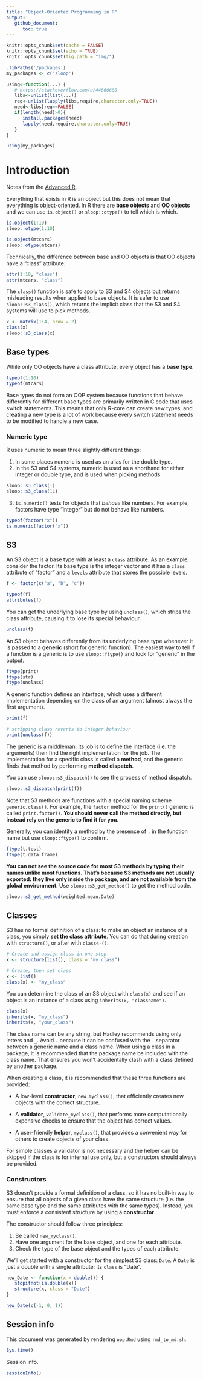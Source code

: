 ```yaml
---
title: "Object-Oriented Programming in R"
output:
   github_document:
      toc: true
---
```


```r
knitr::opts_chunk$set(cache = FALSE)
knitr::opts_chunk$set(echo = TRUE)
knitr::opts_chunk$set(fig.path = "img/")

.libPaths('/packages')
my_packages <- c('sloop')

using<-function(...) {
   # https://stackoverflow.com/a/44660688
   libs<-unlist(list(...))
   req<-unlist(lapply(libs,require,character.only=TRUE))
   need<-libs[req==FALSE]
   if(length(need)>0){
      install.packages(need)
      lapply(need,require,character.only=TRUE)
   }
}

using(my_packages)
```

# Introduction

Notes from the [Advanced R](https://adv-r.hadley.nz/oo.html).

Everything that exists in R is an object but this does not mean that everything
is object-oriented. In R there are **base objects** and **OO objects** and we
can use `is.object()` or `sloop::otype()` to tell which is which.

```r
is.object(1:10)
sloop::otype(1:10)

is.object(mtcars)
sloop::otype(mtcars)
```

Technically, the difference between base and OO objects is that OO objects have
a "class" attribute.

```r
attr(1:10, "class")
attr(mtcars, "class")
```

The `class()` function is safe to apply to S3 and S4 objects but returns
misleading results when applied to base objects. It is safer to use
`sloop::s3_class()`, which returns the implicit class that the S3 and S4 systems
will use to pick methods.

```r
x <- matrix(1:4, nrow = 2)
class(x)
sloop::s3_class(x)
```

## Base types

While only OO objects have a class attribute, every object has a **base type**.

```r
typeof(1:10)
typeof(mtcars)
```

Base types do not form an OOP system because functions that behave differently
for different base types are primarily written in C code that uses switch
statements. This means that only R-core can create new types, and creating a new
type is a lot of work because every switch statement needs to be modified to
handle a new case.

### Numeric type

R uses numeric to mean three slightly different things:

1. In some places numeric is used as an alias for the double type.
2. In the S3 and S4 systems, numeric is used as a shorthand for either integer
   or double type, and is used when picking methods:

```r
sloop::s3_class(1)
sloop::s3_class(1L)
```

3. `is.numeric()` tests for objects that _behave_ like numbers. For example,
   factors have type "integer" but do not behave like numbers.

```r
typeof(factor("x"))
is.numeric(factor("x"))
```

## S3

An S3 object is a base type with at least a `class` attribute. As an example,
consider the factor. Its base type is the integer vector and it has a `class`
attribute of "factor" and a `levels` attribute that stores the possible levels.

```r
f <- factor(c("a", "b", "c"))

typeof(f)
attributes(f)
```

You can get the underlying base type by using `unclass()`, which strips the
class attribute, causing it to lose its special behaviour.

```r
unclass(f)
```

An S3 object behaves differently from its underlying base type whenever it is
passed to a **generic** (short for generic function). The easiest way to tell
if a function is a generic is to use `sloop::ftype()` and look for "generic" in
the output.

```r
ftype(print)
ftype(str)
ftype(unclass)
```

A generic function defines an interface, which uses a different implementation
depending on the class of an argument (almost always the first argument).

```r
print(f)

# stripping class reverts to integer behaviour
print(unclass(f))
```

The generic is a middleman: its job is to define the interface (i.e. the
arguments) then find the right implementation for the job. The implementation
for a specific class is called a **method**, and the generic finds that method
by performing **method dispatch**.

You can use `sloop::s3_dispatch()` to see the process of method dispatch.

```r
sloop::s3_dispatch(print(f))
```

Note that S3 methods are functions with a special naming scheme
`generic.class()`. For example, the `factor` method for the `print()` generic
is called `print.factor()`. **You should never call the method directly, but
instead rely on the generic to find it for you**.

Generally, you can identify a method by the presence of `.` in the function
name but use `sloop::ftype()` to confirm.

```r
ftype(t.test)
ftype(t.data.frame)
```

**You can not see the source code for most S3 methods by typing their names
unlike most functions. That's because S3 methods are not usually exported: they
live only inside the package, and are not available from the global
environment**. Use `sloop::s3_get_method()` to get the method code.

```r
sloop::s3_get_method(weighted.mean.Date)
```

## Classes

S3 has no formal definition of a class: to make an object an instance of a
class, you simply **set the class attribute**. You can do that during creation
with `structure()`, or after with `class<-()`.

```r
# Create and assign class in one step
x <- structure(list(), class = "my_class")

# Create, then set class
x <- list()
class(x) <- "my_class"
```

You can determine the class of an S3 object with `class(x)` and see if an
object is an instance of a class using `inherits(x, "classname")`.

```r
class(x)
inherits(x, "my_class")
inherits(x, "your_class")
```

The class name can be any string, but Hadley recommends using only letters and
`_`. Avoid `.` because it can be confused with the `.` separator between a
generic name and a class name. When using a class in a package, it is
recommended that the package name be included with the class name. That ensures
you won't accidentally clash with a class defined by another package.

When creating a class, it is recommended that these three functions are
provided:

* A low-level **constructor**, `new_myclass()`, that efficiently creates new
  objects with the correct structure.

* A **validator**, `validate_myclass()`, that performs more computationally
  expensive checks to ensure that the object has correct values.

* A user-friendly **helper**, `myclass()`, that provides a convenient way for
  others to create objects of your class.

For simple classes a validator is not necessary and the helper can be skipped
if the class is for internal use only, but a constructors should always be
provided.

### Constructors

S3 doesn't provide a formal definition of a class, so it has no built-in way to
ensure that all objects of a given class have the same structure (i.e. the same
base type and the same attributes with the same types). Instead, you must
enforce a consistent structure by using a **constructor**.

The constructor should follow three principles:

1. Be called `new_myclass()`.
2. Have one argument for the base object, and one for each attribute.
3. Check the type of the base object and the types of each attribute.

We'll get started with a constructor for the simplest S3 class: `Date`. A
`Date` is just a double with a single attribute: its `class` is "Date".

```r
new_Date <- function(x = double()) {
   stopifnot(is.double(x))
   structure(x, class = "Date")
}

new_Date(c(-1, 0, 1))
```

## Session info

This document was generated by rendering `oop.Rmd` using `rmd_to_md.sh`.

```r
Sys.time()
```

Session info.

```r
sessionInfo()
```

